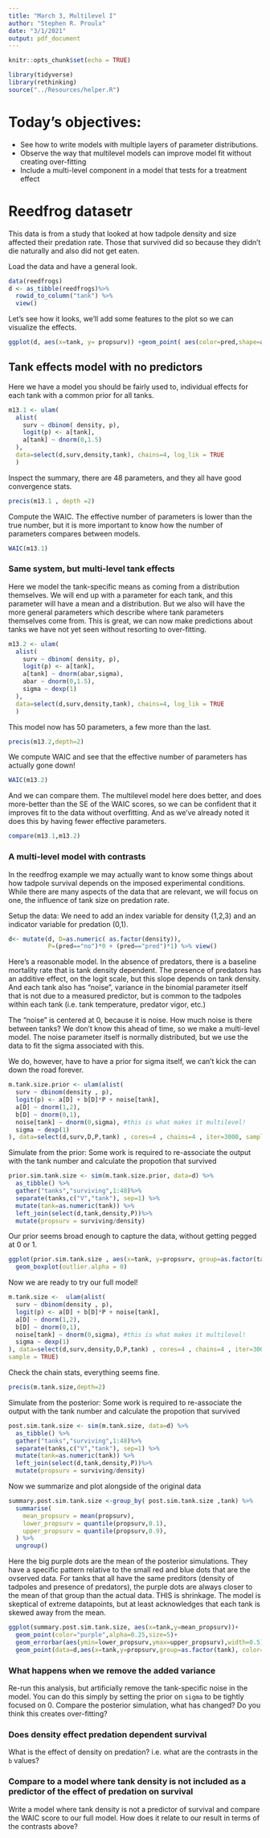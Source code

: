 ```yaml
---
title: "March 3, Multilevel I"
author: "Stephen R. Proulx"
date: "3/1/2021"
output: pdf_document
---
```


```r
knitr::opts_chunk$set(echo = TRUE)

library(tidyverse)
library(rethinking)
source("../Resources/helper.R")
```

# Today's objectives:  
* See how to write models with multiple layers of parameter distributions. 
* Observe the way that multilevel models can improve model fit without creating over-fitting
* Include a multi-level component in a model that tests for a treatment effect


# Reedfrog datasetr
This data is from a study that looked at how tadpole density and size affected their predation rate. Those that survived did so because they didn't die naturally and also did not get eaten. 


Load the data and have a general look.

```r
data(reedfrogs)
d <- as_tibble(reedfrogs)%>%
  rowid_to_column("tank") %>%
  view()
```

Let's see how it looks, we'll add some features to the plot so we can visualize the effects.
```r
ggplot(d, aes(x=tank, y= propsurv)) +geom_point( aes(color=pred,shape=as.factor(density)))
```




## Tank effects model with no predictors

Here we have a model you should be fairly used to, individual effects for each tank with a common prior for all tanks.
```r
m13.1 <- ulam(
  alist(
    surv ~ dbinom( density, p),
    logit(p) <- a[tank],
    a[tank] ~ dnorm(0,1.5)
  ),
  data=select(d,surv,density,tank), chains=4, log_lik = TRUE
  )
```

Inspect the summary, there are 48 parameters, and they all have good convergence stats. 
```r
precis(m13.1 , depth =2)
```

Compute the WAIC. The effective number of parameters is lower than the true number, but it is more important to know how the number of parameters compares between models. 
```r
WAIC(m13.1)
```


### Same system, but multi-level tank effects

Here we model the tank-specific means as coming from a distribution themselves. We will end up with a parameter for each tank, and this parameter will have a mean and a distribution. But we also will have the more general parameters which describe where tank parameters themselves come from. This is great, we can now make predictions about tanks we have not yet seen without resorting to over-fitting. 
```r
m13.2 <- ulam(
  alist(
    surv ~ dbinom( density, p),
    logit(p) <- a[tank],
    a[tank] ~ dnorm(abar,sigma),
    abar ~ dnorm(0,1.5),
    sigma ~ dexp(1)
  ),
  data=select(d,surv,density,tank), chains=4, log_lik = TRUE
  )
```

This model now has 50 parameters, a few more than the last. 
```r
precis(m13.2,depth=2)
```
We compute WAIC and see that the effective number of parameters has actually gone down!
```r
WAIC(m13.2)
```

And we can compare them. The multilevel model here does better, and does more-better than the SE of the WAIC scores, so we can be confident that it improves fit to the data without overfitting. And as we've already noted it does this by having fewer effective parameters. 
```r
compare(m13.1,m13.2)
```


### A multi-level model with contrasts
In the reedfrog example we may actually want to know some things about how tadpole survival depends on the imposed experimental conditions. While there are many aspects of the data that are relevant, we will focus on one, the influence of tank size on predation rate. 

Setup the data: We need to add an index variable for density (1,2,3) and an indicator variable for predation (0,1).
```r
d<- mutate(d, D=as.numeric( as.factor(density)),
           P=(pred=="no")*0 + (pred=="pred")*1) %>% view()
```


Here's a reasonable model. In the absence of predators, there is a baseline mortality rate that is tank density dependent. The presence of predators has an additive effect, on the logit scale, but this slope depends on tank density. And each tank also has "noise", variance in the binomial parameter itself that is not due to a measured predictor, but is common to the tadpoles within each tank (i.e. tank temperature, predator vigor, etc.)

The "noise" is centered at 0, because it is noise. How much noise is there between tanks? We don't know this ahead of time, so we make a multi-level model. The noise parameter itself is normally distributed, but we use the data to fit the sigma associated with this. 

We do, however, have to have a prior for sigma itself, we can't kick the can down the road forever. 
```r
m.tank.size.prior <- ulam(alist(
  surv ~ dbinom(density , p),
  logit(p) <- a[D] + b[D]*P + noise[tank],
  a[D] ~ dnorm(1,2),
  b[D] ~ dnorm(0,1),
  noise[tank] ~ dnorm(0,sigma), #this is what makes it multilevel!
  sigma ~ dexp(1)
), data=select(d,surv,D,P,tank) , cores=4 , chains=4 , iter=3000, sample_prior = TRUE)
```



Simulate from the prior: Some work is required to re-associate the output with the tank number and calculate the propotion that survived
```r
prior.sim.tank.size <- sim(m.tank.size.prior, data=d) %>%
  as_tibble() %>%
  gather("tanks","surviving",1:48)%>%
  separate(tanks,c("V","tank"), sep=1) %>%
  mutate(tank=as.numeric(tank)) %>%
  left_join(select(d,tank,density,P))%>%
  mutate(propsurv = surviving/density)


```

Our prior seems broad enough to capture the data, without getting pegged at 0 or 1. 
```r
ggplot(prior.sim.tank.size , aes(x=tank, y=propsurv, group=as.factor(tank), color=as.factor(P)))+
  geom_boxplot(outlier.alpha = 0)
```


Now we are ready to try our full model!
```r
m.tank.size <-  ulam(alist(
  surv ~ dbinom(density , p),
  logit(p) <- a[D] + b[D]*P + noise[tank],
  a[D] ~ dnorm(1,2),
  b[D] ~ dnorm(0,1),
  noise[tank] ~ dnorm(0,sigma), #this is what makes it multilevel!
  sigma ~ dexp(1)
), data=select(d,surv,density,D,P,tank) , cores=4 , chains=4 , iter=3000, sample_prior = FALSE,
sample = TRUE)
```


Check the chain stats, everything seems fine. 
```r
precis(m.tank.size,depth=2)
```

Simulate from the posterior: Some work is required to re-associate the output with the tank number and calculate the propotion that survived
```r
post.sim.tank.size <- sim(m.tank.size, data=d) %>%
  as_tibble() %>%
  gather("tanks","surviving",1:48)%>%
  separate(tanks,c("V","tank"), sep=1) %>%
  mutate(tank=as.numeric(tank)) %>%
  left_join(select(d,tank,density,P))%>%
  mutate(propsurv = surviving/density)


```

 

Now we summarize and plot alongside of the original data
```r
summary.post.sim.tank.size <-group_by( post.sim.tank.size ,tank) %>%
  summarise(
    mean_propsurv = mean(propsurv),
    lower_propsurv = quantile(propsurv,0.1),
    upper_propsurv = quantile(propsurv,0.9),
  ) %>%
  ungroup()

```


Here the big purple dots are the mean of the posterior simulations. They have a specific pattern relative to the small red and blue dots that are the ovserved data. For tanks that all have the same preditors (density of tadpoles and presence of predators), the purple dots are always closer to the mean of that group than the actual data. THIS is shrinkage. The model is skeptical of extreme datapoints, but at least acknowledges that each tank is skewed away from the mean.  
```r
ggplot(summary.post.sim.tank.size, aes(x=tank,y=mean_propsurv))+
  geom_point(color="purple",alpha=0.25,size=5)+
  geom_errorbar(aes(ymin=lower_propsurv,ymax=upper_propsurv),width=0.5) +
  geom_point(data=d,aes(x=tank,y=propsurv,group=as.factor(tank), color=as.factor(P))) 
```

### What happens when we remove the added variance
Re-run this analysis, but artificially remove the tank-specific noise in the model. You can do this simply by setting the prior on `sigma` to be tightly focused on 0. Compare the posterior simulation, what has changed? Do you think this creates over-fitting?



### Does density effect predation dependent survival
What is the effect of density on predation? i.e. what are the contrasts in the `b` values?



### Compare to a model where tank density is not included as a predictor of the effect of predation on survival
Write a model where tank density is not a predictor of survival and compare the WAIC score to our full model. How does it relate to our result in terms of the contrasts above?


